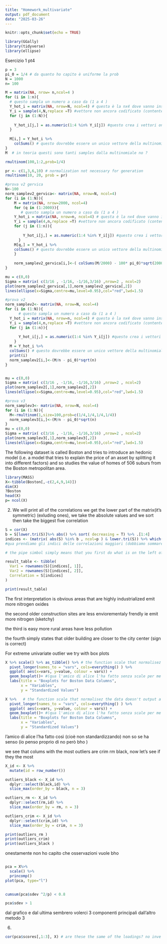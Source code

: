 ```yaml
---
title: "Homework_multivariate"
output: pdf_document
date: "2025-03-26"
---
```


```r
knitr::opts_chunk$set(echo = TRUE)
```

```r
library(GGally)
library(tidyverse)
library(ellipse)
```
Esercizio 1 pt4
```r
p = 3
pi_0 = 1/4 # da quanto ho capito è uniforme la prob 
N = 1000 
n= 100

M = matrix(NA, nrow= n,ncol=4 )
for (i in 1:n){
  # questo sampla un numero a caso da (1 a 4 )
  Y_hot_i = matrix(NA, nrow=N, ncol=4) # questa è la nx4 dove vanno inseriti i vettori già codificati
  Y_i = sample(4,N,replace =T) #vettore non ancora codificato (contente tutte le 100 estrazioni)
  for (j in (1:N)){
   
    Y_hot_i[j,] = as.numeric(1:4 %in% Y_i[j]) #questo crea i vettori one hot (li codifica) e li mette nella matrice
  }
   
  M[i,] = Y_hot_i %>%
    colSums() # questo dovrebbe essere un unico vettore della multinomiale (massimo valore dovrebbe essere uguale a 100)
}
M  # in teoria questi sono tanti samples dalla multinomiale no ? 

rmultinom(100,1:2,prob=1/4)

pr <- c(1,3,6,10) # normalization not necessary for generation
rmultinom(10, 20, prob = pr)


```
```r
#prova v2 gervica 
N<-100
norm_samplev2_gervica<- matrix(NA, nrow=N, ncol=4)
for (i in (1:N)){
    M = matrix(NA, nrow=2000, ncol=4)
    for (q in (1:2000)){
       # questo sampla un numero a caso da (1 a 4 )
    Y_hot_i = matrix(NA, nrow=n, ncol=4) # questa è la nx4 dove vanno inseriti i vettori già codificati
    Y_i = sample(4,n,replace =T) #vettore non ancora codificato (contente tutte le 100 estrazioni)
    for (j in (1:n)){
       
        Y_hot_i[j,] = as.numeric(1:4 %in% Y_i[j]) #questo crea i vettori one hot (li codifica) e li mette nella matrice
      }
    M[q,] = Y_hot_i %>%
    colSums() # questo dovrebbe essere un unico vettore della multinomiale (massimo valore dovrebbe essere uguale a 100)
    }
  
    norm_samplev2_gervica[i,]<-( colSums(M/2000) - 100* pi_0)*sqrt(2000)
}

```
```r
mu = c(0,0)
Sigma = matrix( c(3/16 , -1/16, -1/16,3/16) ,nrow=2 , ncol=2)
plot(norm_samplev2_gervica[,1],norm_samplev2_gervica[,2])
lines(ellipse(x=Sigma,centre=mu,level=0.95),col="red",lwd=1.5)
```


```r
#prova v2
norm_samplev2<- matrix(NA, nrow=N, ncol=4)
for (i in (1:N)){
      # questo sampla un numero a caso da (1 a 4 )
  Y_hot_i = matrix(NA, nrow=n, ncol=4) # questa è la nx4 dove vanno inseriti i vettori già codificati
  Y_i = sample(4,n,replace =T) #vettore non ancora codificato (contente tutte le 100 estrazioni)
  for (j in (1:n)){
     
      Y_hot_i[j,] = as.numeric(1:4 %in% Y_i[j]) #questo crea i vettori one hot (li codifica) e li mette nella matrice
    }
  M = Y_hot_i %>%
  colSums() # questo dovrebbe essere un unico vettore della multinomiale (massimo valore dovrebbe essere uguale a 100)
  print(i)
  norm_samplev2[i,]<-(M/n - pi_0)*sqrt(n)
}


mu = c(0,0)
Sigma = matrix( c(3/16 , -1/16, -1/16,3/16) ,nrow=2 , ncol=2)
plot(norm_samplev2[,1],norm_samplev2[,2])
lines(ellipse(x=Sigma,centre=mu,level=0.95),col="red",lwd=1.5)
```
```r
#prova v3
norm_samplev3<- matrix(NA, nrow=N, ncol=4)
for (i in (1:N)){
  M<-rmultinom(1,size=100,prob=c(1/4,1/4,1/4,1/4))
  norm_samplev3[i,]<-(M/n - pi_0)*sqrt(n)
}
mu = c(0,0)
Sigma = matrix( c(3/16 , -1/16, -1/16,3/16) ,nrow=2 , ncol=2)
plot(norm_samplev3[,1],norm_samplev3[,2])
lines(ellipse(x=Sigma,centre=mu,level=0.95),col="red",lwd=1.5)

```


The following dataset is called Boston and tries to introduce an hedonic model (i.e. a model that tries to explain the price of an asset by splitting it into different factors) and so studies the value of homes of 506 suburs from the Boston metropolitan area.

```r
library(MASS)
X<-tibble(Boston[,-c(2,4,9,14)])
dim(X)
?Boston
head(X)
p= ncol(X)
```
2.
We will print all of the correlations 
we get the lower part of the matrix(it's symmetric) (exluding ones), we take the absolute values and we sort then take the biggest five correlation 

```r
S = cor(X)
b = S[lower.tri(S)]%>% abs() %>% sort( decreasing = T) %>% .[1:4]
indices <- (matrix( abs(S) %in% b , ncol=p ) & lower.tri(S)) %>% which( arr.ind = TRUE)
#qua prendiamo gli indici delle correlazioni maggiori (dobbiamo sommare ad lower.tri(S)) perchè se no prendiamo il doppio degli indici

# the pipe simbol simply means that you first do what is on the left of it and then put it in the argument of the right(i.e you pipe it in)

result_table <- tibble(
  Var1 = rownames(S)[indices[, 1]],
  Var2 = rownames(S)[indices[, 2]],
  Correlation = S[indices]
)

print(result_table)
```
The first interpretation is obvious areas that are highly industrialized emit more nitrogen oxides

the second older construction sites are less enviorementaly frendly ie emit more nitrogen (sketchy)


the third is easy more rural areas have less pollution 

the fourth simply states that older building are closer to the city center (sign is correct)


For extreme univariate outlier we try with box plots 

```r
X %>% scale() %>% as_tibble() %>% # the function scale that normalisez the data doesn't output a tibble
  pivot_longer(names_to = "vars", cols=everything() ) %>%
  ggplot( aes(x=vars, y=value, colour = vars)) + 
  geom_boxplot()+ #(qua l'amico di alice l'ha fatto senza scale per me è sbagliato)
  labs(title = "Boxplots for Boston Data Columns",
       x = "Variables",
       y = "Standardized Values") 
```
```r
X %>%   # the function scale that normalisez the data doesn't output a tibble
  pivot_longer(names_to = "vars", cols=everything() ) %>%
  ggplot( aes(x=vars, y=value, colour = vars)) + 
  geom_boxplot()+ #(qua l'amico di alice l'ha fatto senza scale per me è sbagliato)
  labs(title = "Boxplots for Boston Data Columns",
       x = "Variables",
       y = "Standardized Values") 
```
l'amico di alice l'ha fatto così (cioè non standardizzando) non so se ha senso (io penso proprio di no però bho )


we see that colums with the most outliers are crim rm black, now let's see if they the most 
```r
X_id <- X %>% 
  mutate(id = row_number())

outliers_black <- X_id %>% 
  dplyr::select(black,id) %>%
  slice_max(order_by = black, n = 3)

outliers_rm <- X_id %>% 
  dplyr::select(rm,id) %>%
  slice_max(order_by = rm, n = 3)

outliers_crim <- X_id %>% 
  dplyr::select(crim,id) %>%
  slice_max(order_by = crim, n = 3)

print(outliers_rm ) 
print(outliers_crim)
print(outliers_black )
```
onestamente non ho capito che osservazioni vuole bho
```r

```




```r
pca = X%>%
  scale() %>%
  princomp()
plot(pca, type="l")
  
``` 

```r
cumsum(pca$sdev ^2/p) < 0.8
```

```r
pca$sdev > 1
```
dal grafico e dal ultima sembrero volerci 3 componenti principali dall'altro metodo 3 


6. 
```r
cor(pca$scores[,1:3], X) # are these the same of the loadings? no inve
```





